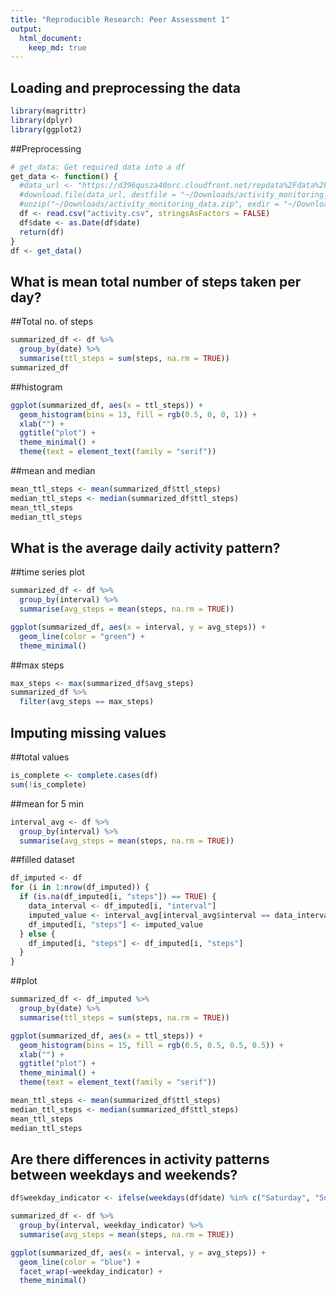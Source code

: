 ```yaml
---
title: "Reproducible Research: Peer Assessment 1"
output: 
  html_document:
    keep_md: true
---
```



## Loading and preprocessing the data
```r
library(magrittr)
library(dplyr)
library(ggplot2)
```

##Preprocessing

```r
# get_data: Get required data into a df
get_data <- function() {
  #data_url <- "https://d396qusza40orc.cloudfront.net/repdata%2Fdata%2Factivity.zip"
  #download.file(data_url, destfile = "~/Downloads/activity_monitoring_data.zip") # ???????????????
  #unzip("~/Downloads/activity_monitoring_data.zip", exdir = "~/Downloads/") # ?????????
  df <- read.csv("activity.csv", stringsAsFactors = FALSE)
  df$date <- as.Date(df$date)
  return(df)
}
df <- get_data()
```

## What is mean total number of steps taken per day?
##Total no. of steps

```r
summarized_df <- df %>%
  group_by(date) %>%
  summarise(ttl_steps = sum(steps, na.rm = TRUE))
summarized_df
```
##histogram
```r
ggplot(summarized_df, aes(x = ttl_steps)) +
  geom_histogram(bins = 13, fill = rgb(0.5, 0, 0, 1)) +
  xlab("") +
  ggtitle("plot") +
  theme_minimal() +
  theme(text = element_text(family = "serif"))

```

##mean and median 
```r
mean_ttl_steps <- mean(summarized_df$ttl_steps)
median_ttl_steps <- median(summarized_df$ttl_steps)
mean_ttl_steps
median_ttl_steps
```


## What is the average daily activity pattern?
##time series plot
```r
summarized_df <- df %>%
  group_by(interval) %>%
  summarise(avg_steps = mean(steps, na.rm = TRUE))

ggplot(summarized_df, aes(x = interval, y = avg_steps)) +
  geom_line(color = "green") +
  theme_minimal()
```

##max steps
```r
max_steps <- max(summarized_df$avg_steps)
summarized_df %>%
  filter(avg_steps == max_steps)
```


## Imputing missing values
##total values
```r
is_complete <- complete.cases(df)
sum(!is_complete)
```

##mean for 5 min
```r
interval_avg <- df %>%
  group_by(interval) %>%
  summarise(avg_steps = mean(steps, na.rm = TRUE))
```
##filled dataset
```r
df_imputed <- df
for (i in 1:nrow(df_imputed)) {
  if (is.na(df_imputed[i, "steps"]) == TRUE) {
    data_interval <- df_imputed[i, "interval"]
    imputed_value <- interval_avg[interval_avg$interval == data_interval, "avg_steps"]
    df_imputed[i, "steps"] <- imputed_value
  } else {
    df_imputed[i, "steps"] <- df_imputed[i, "steps"]
  }
}
```
##plot
```r
summarized_df <- df_imputed %>%
  group_by(date) %>%
  summarise(ttl_steps = sum(steps, na.rm = TRUE))

ggplot(summarized_df, aes(x = ttl_steps)) +
  geom_histogram(bins = 15, fill = rgb(0.5, 0.5, 0.5, 0.5)) +
  xlab("") +
  ggtitle("plot") +
  theme_minimal() +
  theme(text = element_text(family = "serif"))

```

```r
mean_ttl_steps <- mean(summarized_df$ttl_steps)
median_ttl_steps <- median(summarized_df$ttl_steps)
mean_ttl_steps
median_ttl_steps
```


## Are there differences in activity patterns between weekdays and weekends?
```r
df$weekday_indicator <- ifelse(weekdays(df$date) %in% c("Saturday", "Sunday"), "weekend", "weekday")

summarized_df <- df %>%
  group_by(interval, weekday_indicator) %>%
  summarise(avg_steps = mean(steps, na.rm = TRUE))

ggplot(summarized_df, aes(x = interval, y = avg_steps)) +
  geom_line(color = "blue") +
  facet_wrap(~weekday_indicator) +
  theme_minimal()

```

